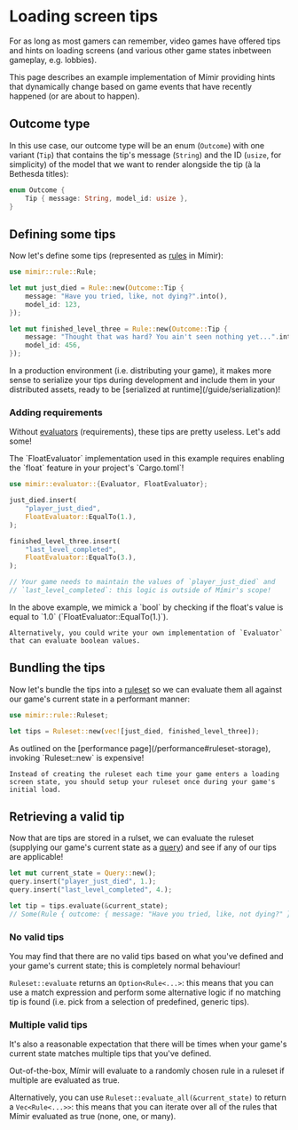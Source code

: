 
# Loading screen tips

For as long as most gamers can remember, video games have offered tips and hints on loading screens (and various other game states inbetween gameplay, e.g. lobbies).

This page describes an example implementation of Mímir providing hints that dynamically change based on game events that have recently happened (or are about to happen).

## Outcome type

In this use case, our outcome type will be an enum (`Outcome`) with one variant (`Tip`) that contains the tip's message (`String`) and the ID (`usize`, for simplicity) of the model that we want to render alongside the tip (à la Bethesda titles):

```rs
enum Outcome {
    Tip { message: String, model_id: usize },
}
```

## Defining some tips

Now let's define some tips (represented as [rules](/concepts/rule) in Mímir):

```rs
use mimir::rule::Rule;

let mut just_died = Rule::new(Outcome::Tip {
    message: "Have you tried, like, not dying?".into(),
    model_id: 123,
});

let mut finished_level_three = Rule::new(Outcome::Tip {
    message: "Thought that was hard? You ain't seen nothing yet...".into(),
    model_id: 456,
});
```

<Callout type="info">
    In a production environment (i.e. distributing your game), it makes more sense to serialize your tips during development and include them in your distributed assets, ready to be [serialized at runtime](/guide/serialization)!
</Callout>

### Adding requirements

Without [evaluators](/concepts/evaluator) (requirements), these tips are pretty useless. Let's add some!

<Callout type="warning">
    The `FloatEvaluator` implementation used in this example requires enabling the `float` feature in your project's `Cargo.toml`!
</Callout>

```rs
use mimir::evaluator::{Evaluator, FloatEvaluator};

just_died.insert(
    "player_just_died",
    FloatEvaluator::EqualTo(1.),
);

finished_level_three.insert(
    "last_level_completed",
    FloatEvaluator::EqualTo(3.),
);

// Your game needs to maintain the values of `player_just_died` and
// `last_level_completed`: this logic is outside of Mímir's scope!
```

<Callout type="info">
    In the above example, we mimick a `bool` by checking if the float's value is equal to `1.0` (`FloatEvaluator::EqualTo(1.)`).

    Alternatively, you could write your own implementation of `Evaluator` that can evaluate boolean values.
</Callout>

## Bundling the tips

Now let's bundle the tips into a [ruleset](/concepts/ruleset) so we can evaluate them all against our game's current state in a performant manner:

```rs
use mimir::rule::Ruleset;

let tips = Ruleset::new(vec![just_died, finished_level_three]);
```

<Callout type="warning">
    As outlined on the [performance page](/performance#ruleset-storage), invoking `Ruleset::new` is expensive!

    Instead of creating the ruleset each time your game enters a loading screen state, you should setup your ruleset once during your game's initial load.
</Callout>

## Retrieving a valid tip

Now that are tips are stored in a rulset, we can evaluate the ruleset (supplying our game's current state as a [query](/concepts/query)) and see if any of our tips are applicable!

```rs
let mut current_state = Query::new();
query.insert("player_just_died", 1.);
query.insert("last_level_completed", 4.);

let tip = tips.evaluate(&current_state);
// Some(Rule { outcome: { message: "Have you tried, like, not dying?" }})
```

### No valid tips

You may find that there are no valid tips based on what you've defined and your game's current state; this is completely normal behaviour!

`Ruleset::evaluate` returns an `Option<Rule<...>`: this means that you can use a match expression and perform some alternative logic if no matching tip is found (i.e. pick from a selection of predefined, generic tips).

### Multiple valid tips

It's also a reasonable expectation that there will be times when your game's current state matches multiple tips that you've defined.

Out-of-the-box, Mímir will evaluate to a randomly chosen rule in a ruleset if multiple are evaluated as true.

Alternatively, you can use `Ruleset::evaluate_all(&current_state)` to return a `Vec<Rule<...>>`: this means that you can iterate over all of the rules that Mímir evaluated as true (none, one, or many).
